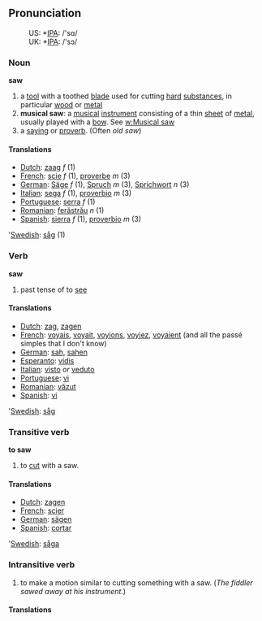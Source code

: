== Pronunciation ==
:US: *[[w:IPA|IPA]]: /'sɑ/
:UK: *[[w:IPA|IPA]]: /'sɔ/

=== Noun ===

'''saw'''

# a [[tool]] with a toothed [[blade]] used for cutting [[hard]] [[substance]]s, in particular [[wood]] or [[metal]]
#'''musical saw''': a [[musical]] [[instrument]] consisting of a thin [[sheet]] of [[metal]], usually played with a [[bow]].  See [[w:Musical saw]]
# a [[saying]] or [[proverb]].  (Often ''old saw'')

==== Translations ====
*[[Dutch]]: [[zaag]] ''f'' (1)
*[[French]]: [[scie]] ''f'' (1), [[proverbe]] ''m'' (3)
*[[German]]: [[Säge]] ''f'' (1), [[Spruch]] ''m'' (3), [[Sprichwort]] ''n'' (3)
*[[Italian]]: [[sega]] ''f'' (1), [[proverbio]] ''m'' (3)
*[[Portuguese]]: [[serra]] ''f'' (1)
*[[Romanian]]: [[ferăstrău]] ''n'' (1)
*[[Spanish]]: [[sierra]] ''f'' (1), [[proverbio]] ''m'' (3)
'[[Swedish]]: [[såg]] (1)

=== Verb ===

'''saw'''
# past tense of to [[see]]

==== Translations ====
*[[Dutch]]: [[zag]], [[zagen]]
*[[French]]: [[voyais]], [[voyait]], [[voyions]], [[voyiez]], [[voyaient]] (and all the passé simples that I don't know)
*[[German]]: [[sah]], [[sahen]]
*[[Esperanto]]: [[vidis]]
*[[Italian]]: [[visto]] ''or'' [[veduto]]
*[[Portuguese]]: [[vi]]
*[[Romanian]]: [[văzut]]
*[[Spanish]]: [[vi]]
'[[Swedish]]: [[såg]]

=== Transitive verb ===
'''to saw'''
# to [[cut]] with a saw.

====Translations====
*[[Dutch]]: [[zagen]]
*[[French]]: [[scier]]
*[[German]]: [[sägen]]
*[[Spanish]]: [[cortar]]
'[[Swedish]]: [[såga]]

=== Intransitive verb ===
# to make a motion similar to cutting something with a saw.  (''The fiddler sawed away at his instrument.'')

====Translations====
